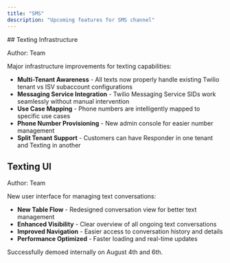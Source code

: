 ```yaml
---
title: "SMS"
description: "Upcoming features for SMS channel"
---
```


<Update label="August 8th, 2025">
  ## Texting Infrastructure
  
  <Badge variant="secondary">Author: Team</Badge>
  
  Major infrastructure improvements for texting capabilities:
  - **Multi-Tenant Awareness** - All texts now properly handle existing Twilio tenant vs ISV subaccount configurations
  - **Messaging Service Integration** - Twilio Messaging Service SIDs work seamlessly without manual intervention
  - **Use Case Mapping** - Phone numbers are intelligently mapped to specific use cases
  - **Phone Number Provisioning** - New admin console for easier number management
  - **Split Tenant Support** - Customers can have Responder in one tenant and Texting in another
  
  ## Texting UI
  
  <Badge variant="secondary">Author: Team</Badge>
  
  New user interface for managing text conversations:
  - **New Table Flow** - Redesigned conversation view for better text management
  - **Enhanced Visibility** - Clear overview of all ongoing text conversations
  - **Improved Navigation** - Easier access to conversation history and details
  - **Performance Optimized** - Faster loading and real-time updates
  
  Successfully demoed internally on August 4th and 6th.
</Update>

